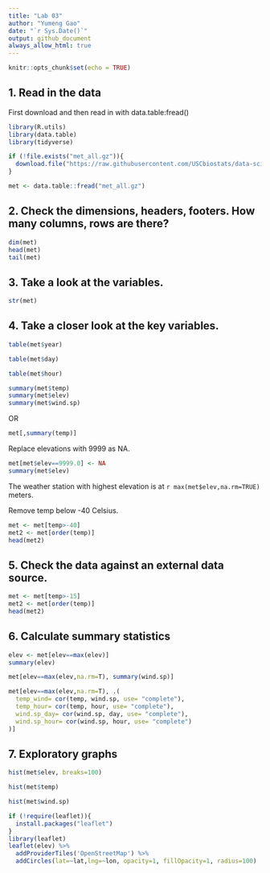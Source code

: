 ```yaml
---
title: "Lab 03"
author: "Yumeng Gao"
date: "`r Sys.Date()`"
output: github_document
always_allow_html: true
---
```


```r
knitr::opts_chunk$set(echo = TRUE)
```

## 1. Read in the data
First download and then read in with data.table:fread()

```r
library(R.utils)
library(data.table)
library(tidyverse)

if (!file.exists("met_all.gz")){
  download.file("https://raw.githubusercontent.com/USCbiostats/data-science-data/master/02_met/met_all.gz", "met_all.gz", method="libcurl", timeout = 60)
}

met <- data.table::fread("met_all.gz")
```

## 2. Check the dimensions, headers, footers. How many columns, rows are there?

```r
dim(met)
head(met)
tail(met)
```

## 3. Take a look at the variables.
```r
str(met)
```

## 4. Take a closer look at the key variables.
```r
table(met$year)
```

```r
table(met$day)
```

```r
table(met$hour)
```

```r
summary(met$temp)
summary(met$elev)
summary(met$wind.sp)
```
OR
```r
met[,summary(temp)]
```

Replace elevations with 9999 as NA.
```r
met[met$elev==9999.0] <- NA
summary(met$elev)
```


The weather station with highest elevation is at `r max(met$elev,na.rm=TRUE)` meters.


Remove temp below -40 Celsius.

```r
met <- met[temp>-40]
met2 <- met[order(temp)]
head(met2)
```

## 5. Check the data against an external data source.

```r
met <- met[temp>-15]
met2 <- met[order(temp)]
head(met2)
```


## 6. Calculate summary statistics

```r
elev <- met[elev==max(elev)]
summary(elev)
```


```r
met[elev==max(elev,na.rm=T), summary(wind.sp)]
```

```r
met[elev==max(elev,na.rm=T), .(
  temp_wind= cor(temp, wind.sp, use= "complete"),
  temp_hour= cor(temp, hour, use= "complete"),
  wind.sp_day= cor(wind.sp, day, use= "complete"),
  wind.sp_hour= cor(wind.sp, hour, use= "complete")
)]
```


## 7. Exploratory graphs
```r
hist(met$elev, breaks=100)
```
```r
hist(met$temp)
```
```r
hist(met$wind.sp)
```
```r
if (!require(leaflet)){
  install.packages("leaflet")
}
library(leaflet)
leaflet(elev) %>%
  addProviderTiles('OpenStreetMap') %>% 
  addCircles(lat=~lat,lng=~lon, opacity=1, fillOpacity=1, radius=100)
```


```r

```




